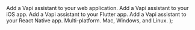  <CardGroup cols={3}>
    <Card title="Vapi Web" icon="window" iconType="duotone" color={iconColor} href="/sdk/web">
      Add a Vapi assistant to your web application.
    </Card>
    <Card
      title="Vapi iOS"
      icon="mobile-notch"
            color={iconColor}
      href="https://github.com/VapiAI/ios"
    >
      Add a Vapi assistant to your iOS app.
    </Card>
    <Card
      title="Vapi Flutter"
      icon="mobile-notch"
            color={iconColor}
      href="https://github.com/VapiAI/flutter"
    >
      Add a Vapi assistant to your Flutter app.
    </Card>
    <Card
      title="Vapi React Native"
      icon="mobile-notch"
            color={iconColor}
      href="https://github.com/VapiAI/react-native-sdk"
    >
      Add a Vapi assistant to your React Native app.
    </Card>
    <Card
      title="Vapi Python"
      icon="fa-brands fa-python"
            color={iconColor}
      href="https://github.com/VapiAI/python"
    >
      Multi-platform. Mac, Windows, and Linux.
    </Card>
  </CardGroup>
);

